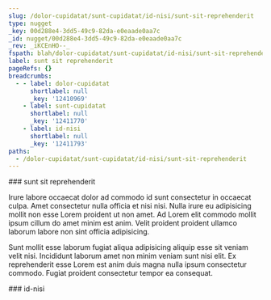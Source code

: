 ```yaml
---
slug: /dolor-cupidatat/sunt-cupidatat/id-nisi/sunt-sit-reprehenderit
type: nugget
_key: 00d288e4-3dd5-49c9-82da-e0eaade0aa7c
_id: nugget/00d288e4-3dd5-49c9-82da-e0eaade0aa7c
_rev: _iKCEnHO--_
fspath: blah/dolor-cupidatat/sunt-cupidatat/id-nisi/sunt-sit-reprehenderit.md
label: sunt sit reprehenderit
pageRefs: {}
breadcrumbs:
  - - label: dolor-cupidatat
      shortlabel: null
      _key: '12410969'
    - label: sunt-cupidatat
      shortlabel: null
      _key: '12411770'
    - label: id-nisi
      shortlabel: null
      _key: '12411793'
paths:
  - /dolor-cupidatat/sunt-cupidatat/id-nisi/sunt-sit-reprehenderit
---
```


<NuggetArea>
<Nugget slug="/dolor-cupidatat/sunt-cupidatat/id-nisi/sunt-sit-reprehenderit" type="nugget" _key="00d288e4-3dd5-49c9-82da-e0eaade0aa7c" _id="nugget/00d288e4-3dd5-49c9-82da-e0eaade0aa7c" _rev="_iKCEnHO--_" fspath="blah/dolor-cupidatat/sunt-cupidatat/id-nisi/sunt-sit-reprehenderit.md" label="sunt sit reprehenderit" paths="/dolor-cupidatat/sunt-cupidatat/id-nisi/sunt-sit-reprehenderit">
<NuggetBody>
### sunt sit reprehenderit

Irure labore occaecat dolor ad commodo id sunt consectetur in occaecat culpa. Amet consectetur nulla officia et nisi nisi. Nulla irure eu adipisicing mollit non esse Lorem proident ut non amet. Ad Lorem elit commodo mollit ipsum cillum do amet minim est anim. Velit proident proident ullamco laborum labore non sint officia adipisicing.

Sunt mollit esse laborum fugiat aliqua adipisicing aliquip esse sit veniam velit nisi. Incididunt laborum amet non minim veniam sunt nisi elit. Ex reprehenderit esse Lorem est anim duis magna nulla ipsum consectetur commodo. Fugiat proident consectetur tempor ea consequat.

</NuggetBody>
<Breadcrumbs>
<Crumbs>
<Crumb _key="12410969" label="dolor-cupidatat" /><Crumb _key="12411770" label="sunt-cupidatat" /><Crumb _key="12411793" label="id-nisi" />
</Crumbs>
</Breadcrumbs>
</Nugget>

<NuggetsInbound>
</NuggetsInbound>
<NuggetsOutbound>
</NuggetsOutbound>
</NuggetArea>
<PassagesInbound>
<Passage direction="inbound" type="passage" _key="12411793" _id="passage/12411793" _rev="_iKCEnHK--A" label="id-nisi" passage="id-nisi" fspath="blah/dolor-cupidatat/sunt-cupidatat/id-nisi" paths="/dolor-cupidatat/sunt-cupidatat/id-nisi" slug="/dolor-cupidatat/sunt-cupidatat/id-nisi">
<NuggetBody>
### id-nisi

</NuggetBody>
<Breadcrumbs>
<Crumbs>
<Crumb _key="12410969" label="dolor-cupidatat" /><Crumb _key="12411770" label="sunt-cupidatat" />
</Crumbs>
</Breadcrumbs>
</Passage>

</PassagesInbound>
<PassagesOutbound>
</PassagesOutbound>